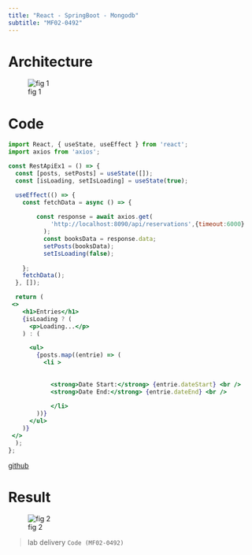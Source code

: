 ```yaml
---
title: "React - SpringBoot - Mongodb"
subtitle: "MF02-0492"
---
```


# Architecture

![fig 1](../images/docker_electrolinera_mongodb.PNG)

# Code

```JSX
import React, { useState, useEffect } from 'react';
import axios from 'axios';

const RestApiEx1 = () => {
  const [posts, setPosts] = useState([]);
  const [isLoading, setIsLoading] = useState(true);

  useEffect(() => {
    const fetchData = async () => {
      
        const response = await axios.get(
            'http://localhost:8090/api/reservations',{timeout:6000}
          );
          const booksData = response.data;
          setPosts(booksData);
          setIsLoading(false);
    
    };
    fetchData();
  }, []);

  return (
 <>
    <h1>Entries</h1>
    {isLoading ? (
      <p>Loading...</p>
    ) : (

      <ul>      
        {posts.map((entrie) => (
          <li >            
          
          
            <strong>Date Start:</strong> {entrie.dateStart} <br />          
            <strong>Date End:</strong> {entrie.dateEnd} <br />          
          
            </li>
        ))}
      </ul>
    )}
 </>
  );
};

```

[github](https://github.com/rarmero/labscifolavioleta/blob/main/src/reactLab1/src/RestApiEx4.jsx){.external}

# Result


![fig 2](../images/react_reservations.PNG)



>
lab delivery
 `Code (MF02-0492)`

